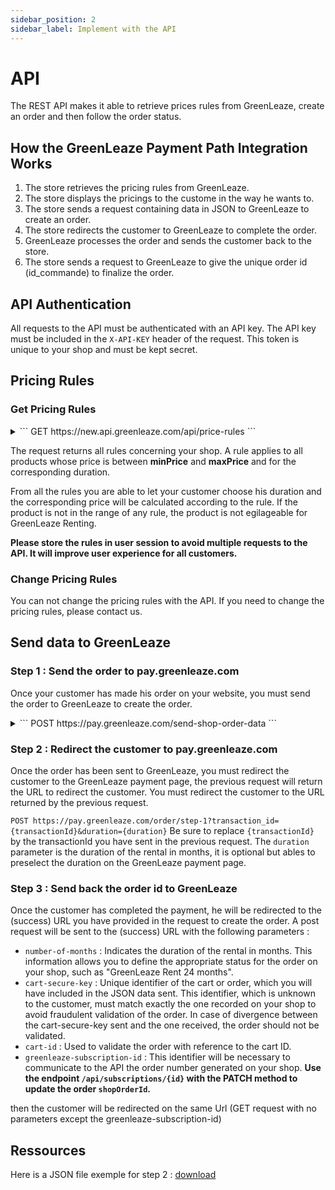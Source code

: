 ```yaml
---
sidebar_position: 2
sidebar_label: Implement with the API
---
```


# API

The REST API makes it able to retrieve prices rules from GreenLeaze, create an order and then follow the order status.

## How the GreenLeaze Payment Path Integration Works

1. The store retrieves the pricing rules from GreenLeaze.
2. The store displays the pricings to the custome in the way he wants to.
3. The store sends a request containing data in JSON to GreenLeaze to create an order.
4. The store redirects the customer to GreenLeaze to complete the order.
5. GreenLeaze processes the order and sends the customer back to the store.
6. The store sends a request to GreenLeaze to give the unique order id (id_commande) to finalize the order.

## API Authentication

All requests to the API must be authenticated with an API key. The API key must be included in the `X-API-KEY` header of the request. This token is unique to your shop and must be kept secret.

## Pricing Rules

### Get Pricing Rules

<details>
<summary>
```
GET https://new.api.greenleaze.com/api/price-rules
```
</summary>
```json title="Request response"
[
  //...
  {
    "id": 30,
    "name": "0 2000 1 mois",
    "rule": "(1.2* [[prixHT]] /11.9) + (1.2-[[tva]])*[[prixHT]]/11.9", // [[tva]] represent the taxes of the product
    "minPrice": "0.00", // This is the price without taxes !
    "maxPrice": "2000.00", // This is the price without taxes !
    "duration": 6 // Can be 6, 12, 18 or 24 months
  }
  //...
]
```
</details>

The request returns all rules concerning your shop. A rule applies to all products whose price is between **minPrice** and **maxPrice** and for the corresponding duration.

From all the rules you are able to let your customer choose his duration and the corresponding price will be calculated according to the rule. If the product is not in the range of any rule, the product is not egilageable for GreenLeaze Renting.

**Please store the rules in user session to avoid multiple requests to the API. It will improve user experience for all customers.**

### Change Pricing Rules

You can not change the pricing rules with the API. If you need to change the pricing rules, please contact us.

## Send data to GreenLeaze

### Step 1 : Send the order to pay.greenleaze.com

Once your customer has made his order on your website, you must send the order to GreenLeaze to create the order.

<details>
<summary>
```
POST https://pay.greenleaze.com/send-shop-order-data
```
</summary>
```json title="Request body"
[
  //...
  {
    "transactionId": "",// (String, Required) : Random generated id. Used by pay.greenleaze.com to associate all data to the transaction_id spectified in the redirection URL of the customer.
    "shop": "", //(Object, Required) : Shops informations.
    "urls": [], //(Object, Required) : All shop's URL 
    "shop": "", // (String, Required) :  principal URL of the shop, format domain.extension (ex: amazon.fr or fnac.com).
    "success": "", // (String, Required) : redirection URL in case of paiement success.
    "failure": "", // (String, Required) : redirection URL in case of paiement failure.
    "language": "", // (String, Required) : Langage used by the shop - iso format (ex: fr or en).
    "customer": "", // (Object, Optional) : Info about the customer.
    "firstName": "", // (String, Optional) : Customer's firstname.
    "lastName": "", // (String, Optional) : Customer's lastname.
    "company": "", // (String, Optional) : Society of client, can be null.
    "email": "", // (String, Optional) : Email of the customer.
    "deliveryOptions": [
       // ...
    ], // (Array, Optional) : List of delivery options - See below for the delivery option format.
    "addresses": [
      // ... 
    ], // (Array, Optional) : Address of the customer - See below for the address format.
    "products": [
      // ...
    ], // (Array, Required) : List of products ordered by the customer - See below for the product format.
    "cartId": "", // (String, Required) : Cart id.
    "cartSecureKey": "", // (String, Required) : Cart secure key.
    "totalInitialFees": 0.00 // (Float, Required) : Initial fees : mainly delivery fees, but also assembly or file fees if any...
  }
]
```

It is necessary to provide both a delivery address and an invoice address. In the case where they are the same, you must reverse the values of delivery and invoice by adjusting `true` and `false` respectively.

```json title="Address format"
{
  "country": "", // (String, Required) : Country code of the address.
  "company": "", // (String, Optional) : Company name (can be empty).
  "firstName": "", // (String, Required) : First name associated with the address.
  "lastName": "", // (String, Required) : Last name associated with the address.
  "street": "", // (String, Required) : Street of the address.
  "postCode": "", // (String, Required) : Postal code of the address.
  "city": "", // (String, Required) : City of the address.
  "phone": "", // (String, Required) : Phone number associated with the address.
  "delivery": true, // (Boolean, Required) : Indicates if the address is for delivery.
  "invoice": false // (Boolean, Required) : Indicates if the address is for billing.
}
```

```json title="Product format"
{
  "name": "", // (String, Required) : Name of the product.
  "unitPrice": 0, // (Integer, Required) : Unit price of the product. Without taxes !
  "vat": 0, // (Integer, Required) : VAT applicable on the product.
  "quantity": 0, // (Integer, Required) : Quantity ordered of the product.
  "combination": {
    "name": "" // (String, Required) : Description of the combination. If single product without declination put the product name.
  },
  "imageUrl": "", // (String, Required) : URL of the product image.
  "disabled": false // (Boolean, Required) : Indicates if the product is disabled for GreenLeaze Renting, if true the product will be payed in one time on GreenLeaze.
}
```

```json title="Delivery option format"
{
  "id": "", // (String, Required) : Id of the delivery option.
  "name": "", // (String, Required) : Name of the delivery option.
  "price": 0, // (Integer, Required) : Price of the delivery option.
  "description": "" // (String, optional) : Description of the delivery option.
}
```

Note : The delivery options are optional but allows you to display the delivery options on the GreenLeaze payment page, GreenLeaze will only store the final delivery price.

</details>

### Step 2 : Redirect the customer to pay.greenleaze.com

Once the order has been sent to GreenLeaze, you must redirect the customer to the GreenLeaze payment page, the previous request will return the URL to redirect the customer.
You must redirect the customer to the URL returned by the previous request.

`POST https://pay.greenleaze.com/order/step-1?transaction_id={transactionId}&duration={duration}`
Be sure to replace `{transactionId}` by the transactionId you have sent in the previous request.
The `duration` parameter is the duration of the rental in months, it is optional but ables to preselect the duration on the GreenLeaze payment page.

### Step 3 : Send back the order id to GreenLeaze

Once the customer has completed the payment, he will be redirected to the (success) URL you have provided in the request to create the order.
A post request will be sent to the (success) URL with the following parameters :

- `number-of-months` : Indicates the duration of the rental in months. This information allows you to define the appropriate status for the order on your shop, such as "GreenLeaze Rent 24 months".
- `cart-secure-key` : Unique identifier of the cart or order, which you will have included in the JSON data sent. This identifier, which is unknown to the customer, must match exactly the one recorded on your shop to avoid fraudulent validation of the order. In case of divergence between the cart-secure-key sent and the one received, the order should not be validated.
- `cart-id` : Used to validate the order with reference to the cart ID.
- `greenleaze-subscription-id` : This identifier will be necessary to communicate to the API the order number generated on your shop. **Use the endpoint `/api/subscriptions/{id}` with the PATCH method to update the order `shopOrderId`.**

then the customer will be redirected on the same Url (GET request with no parameters except the greenleaze-subscription-id)

## Ressources

Here is a JSON file exemple for step 2 : [download](./file/exemple.json)
